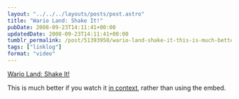 ```yaml
---
layout: "../../../layouts/posts/post.astro"
title: "Wario Land: Shake It!"
pubDate: 2008-09-23T14:11:41+00:00
updatedDate: 2008-09-23T14:11:41+00:00
tumblr_permalink: /post/51393950/wario-land-shake-it-this-is-much-better-if-you
tags: ["linklog"]
format: "video"
---
```



<YouTube id="https://www.youtube.com/watch?v=VZcrTHFN9ew" />

[Wario Land: Shake It!][1]

This is much better if you watch it [in context][2], rather than using the embed.

[1]: https://www.youtube.com/watch?v=VZcrTHFN9ew
[2]: http://www.youtube.com/experiencewii
